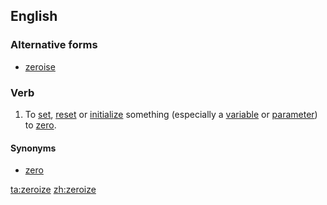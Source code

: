 ==English==

===Alternative forms===
* [[zeroise]]

===Verb===
{{en-verb|zeroiz}}

# {{lb|en|nonstandard}} To [[set]], [[reset]] or [[initialize]] something (especially a [[variable]] or [[parameter]]) to [[zero]].

====Synonyms====
* [[zero]]

[[ta:zeroize]]
[[zh:zeroize]]
